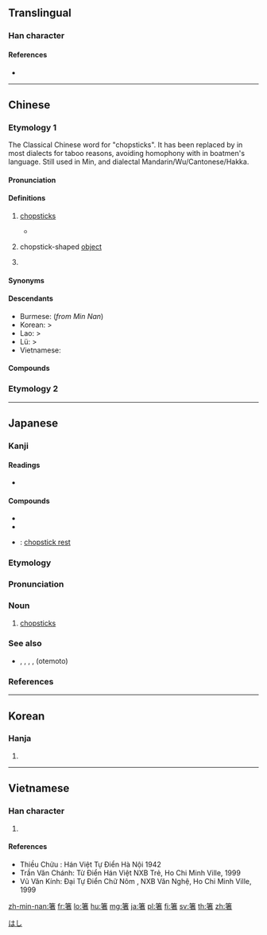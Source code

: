 {{character info/new}}
{{also|筷}}
==Translingual==

===Han character===
{{Han char|rn=118|rad=竹|as=09|sn=15|four=88604|canj=HJKA|ids=⿱⺮者}}

====References====
* {{Han ref|kx=0891.030|dkj=26224|dj=1318.150|hdz=52979.010|uh=7BB8|ud=31672|bh=BAE6|bd=47846}}

----

==Chinese==
{{zh-forms}}

===Etymology 1===
The Classical Chinese word for "chopsticks".  It has been replaced by {{zh-l|筷子}} in most dialects for taboo reasons, avoiding homophony with {{zh-l|住|stopping}} in boatmen's language. Still used in Min, and dialectal Mandarin/Wu/Cantonese/Hakka.

====Pronunciation====
{{zh-pron
|m=zhù
|c=zyu6
|md=dê̤ṳ
|mn=tī/tū
|mn-t=de7
|w=3zr
|mc=2
|oc=1,2
|cat=n,cls
}}

====Definitions====
{{zh-hanzi}}

# {{lb|zh|literary|regional}} [[chopsticks]] {{zh-mw|雙|md:奇|mn:跤}}
#* {{zh-x|紂王 有{ū} 一 日 得著 一 雙 象牙 ê 箸，伊 ê 人{jîn-}臣 箕{Kî}.子{Chú} 看-了 不止 憂悶 驚{kiaⁿ-}惶{hiâⁿ}。|One day, [[w:King Zhou of Shang|King Zhou]] got a pair of ivory '''chopsticks'''. His official {{w|Jizi}} saw that and became incessantly worried and frightened.|MN|ref='''1916:''' anon., [http://210.240.194.97/nmtl/dadwt/thak.asp?id=345 {{lang|zh|Tùi小可會知大項}}]}}
# {{lb|zh|Min}} chopstick-shaped [[object]]
#: {{zh-x|冰箸|ice lolly|tr=bĭng-{d}ê̤ṳ|MD}}
# {{lb|zh|Cantonese|Min|dialectal Mandarin}} {{n-g|Classifier for an amount of food held with a pair of chopsticks.}}
#: {{zh-x|我 夾 箸{zyu6} 麵 畀 你 試 下{haa5} 吖。|I'll get a '''"chopstick-ful"''' of noodles for you to try.|C}}

====Synonyms====
{{zh-dial|筷子}}

====Descendants====
* Burmese: {{l|my|တူ||chopsticks}} (''from Min Nan'')
* Korean: {{ko-l|저|箸}} > {{ko-l|젓가락|chopsticks}}
* Lao: {{l|lo|ຖູ່}} > {{l|lo|ໄມ້ຖູ່||chopsticks}}
* Lü: {{l|khb|ᦏᦴᧈ|tr=tʰuu²}} > {{l|khb|ᦙᦺᧉᦏᦴᧈ|tr=maj⁶tʰuu²||chopsticks}}
* Vietnamese: {{l|vi|đũa}}

====Compounds====
{{zh-der|冰箸|象箸|象箸玉杯|箸子|箸雙|箸隻|箸筩|箸長碗短|借箸|火箸|動箸|箸籠|攑箸|碗箸|箸仔|箸豆|箸瓶|箸筒|箸簍}}

===Etymology 2===
{{zh-see|著|v}}

----

==Japanese==
{{ja-kanjitab|はし|yomi=kun}}

===Kanji===
{{ja-kanji|grade=|rs=竹09}}

====Readings====
* {{ja-readings|goon=[[じょ]] (jo), [[じゃく]] (jaku)|kanon=[[ちょ]] (cho), [[ちゃく]] (chaku)|kun=[[はし]] (hashi)}}

====Compounds====
* {{ja-r|菜箸|さいばし}}
* {{ja-r|割り箸|わりばし}}
* {{ja-r|箸置き|はしおき}}: [[chopstick rest]]

===Etymology===
{{ja-kanjitab|はし|yomi=k}}
{{rfe|lang=ja}}

===Pronunciation===
{{ja-pron|はし|accent=a|y=k|acc_ref=NHK,DJR,SMK5}}

===Noun===
{{ja-noun|はし}}

# [[chopstick]]s

===See also===
* {{l|ja|おてもと}}, {{l|ja|お手許}}, {{l|ja|お手元}}, {{l|ja|御手許}}, {{l|ja|御手元}} (otemoto)

===References===
<references/>
[[Category:ja:Cutlery|はし]]

----

==Korean==

===Hanja===
{{ko-hanja|hangeul=저|eumhun=|rv=jeo|mr=chŏ|y=ce}}

# {{defn|lang=ko|sort=竹09}}

----

==Vietnamese==

===Han character===
{{vi-hantu|[[giạ]], [[trứ]], [[chước]], [[đũa]], [[trợ]]|rs=竹09}}

# {{defn|lang=vi|sort=竹09}}

====References====
* Thiều Chửu : Hán Việt Tự Điển Hà Nội 1942
* Trần Văn Chánh: Từ Điển Hán Việt NXB Trẻ, Ho Chi Minh Ville, 1999
* Vũ Văn Kính: Đại Tự Điển Chữ Nôm , NXB Văn Nghệ, Ho Chi Minh Ville, 1999

[[zh-min-nan:箸]]
[[fr:箸]]
[[lo:箸]]
[[hu:箸]]
[[mg:箸]]
[[ja:箸]]
[[pl:箸]]
[[fi:箸]]
[[sv:箸]]
[[th:箸]]
[[zh:箸]]